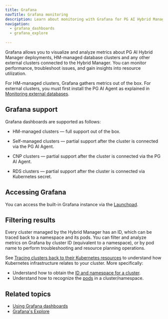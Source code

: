 ```yaml
---
title: Grafana
navTitle: Grafana monitoring
description: Learn about monitoring with Grafana for PG AI Hybrid Manager.
navigation:
  - grafana_dashboards
  - grafana_explore
  
---
```


Grafana allows you to visualize and analyze metrics about PG AI Hybrid Manager deployments, HM-managed database clusters and any other external clusters connected to the Hybrid Manager.
You can monitor performance, troubleshoot issues, and gain insights into resource utilization.

For HM-managed clusters, Grafana gathers metrics out of the box. For external clusters, you must first install the PG AI Agent as explained in [Monitoring external databases](../mon_ext_dbs).

## Grafana support

Grafana dashboards are supported as follows:

-   HM-managed clusters &mdash; full support out of the box.

-   Self-managed clusters &mdash; partial support after the cluster is connected via the PG AI Agent. 

-   CNP clusters &mdash; partial support after the cluster is connected via the PG AI Agent.

-   RDS clusters &mdash; partial support after the cluster is connected via Kubernetes secret.

## Accessing Grafana

You can access the built-in Grafana instance via the [Launchpad](../../hm_overview/using-portal/#launchpad).

## Filtering results

Every cluster managed by the Hybrid Manager has an ID, which can be traced back to a namespace and its pods. You can filter and analyze metrics on Grafana by cluster ID (equivalent to a namespace), or by pod name to perform troubleshooting and resource planning operations. 

See [Tracing clusters back to their Kubernetes resources](../../cluster_management/manage-clusters/trace-clusters.mdx) to understand how Kubernetes infrastructure relates to your cluster. More specifically: 

-   Understand how to obtain the [ID and namespace for a cluster](../../cluster_management/manage-clusters/trace-clusters/#using-hm-to-collate-the-cluster-to-its-namespace).
-   Understand how to recognize the [pods](../../cluster_management/manage-clusters/trace-clusters/#pods) in a cluster/namespace.

## Related topics

-   [Using Grafana dashboards](grafana_dashboards)
-   [Grafana's Explore](grafana_explore.mdx)
